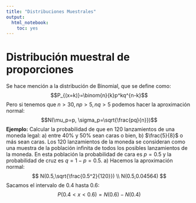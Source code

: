 ```yaml
---
title: "Distribuciones Muestrales"
output: 
  html_notebook: 
    toc: yes
---
```


# Distribución muestral de proporciones
Se hace mención a la distribución de Binomial, que se define como:
$$P_{(x=k)}=\binom{n}{k}p^kq^{n-k}$$
Pero si tenemos que $n>30, np>5, nq>5$ podemos hacer la aproximación normal:
$$N(\mu_p=p, \sigma_p=\sqrt{\frac{pq}{n}})$$
**Ejemplo:** Calcular la probabilidad de que en 120 lanzamientos de una moneda legal: a) entre 40% y 50% sean caras o bien, b) $\frac{5}{8}$ o más sean caras.
Los 120 lanzamientos de la moneda se consideran como una muestra de la población infinita de todos los posibles lanzamientos de la moneda. En esta población la probabilidad de cara es $p=0.5$ y la probabilidad de cruz es $q=1-p=0.5$.
a) Hacemos la aproximación normal:
$$
N(0.5,\sqrt{\frac{0.5^2}{120}}) \\
N(0.5,0.04564)
$$
Sacamos el intervalo de 0.4 hasta 0.6:
$$
P(0.4<x<0.6)=N(0.6)-N(0.4)
$$
